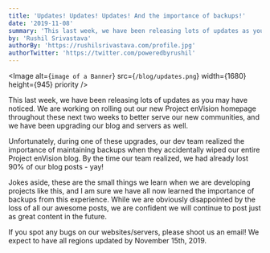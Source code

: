 ```yaml
---
title: 'Updates! Updates! Updates! And the importance of backups!'
date: '2019-11-08'
summary: 'This last week, we have been releasing lots of updates as you may have noticed. We are working on rolling out our new Project enVision homepage.'
by: 'Rushil Srivastava'
authorBy: 'https://rushilsrivastava.com/profile.jpg'
authorTwitter: 'https://twitter.com/poweredbyrushil'
---
```


<Image
  alt={`image of a Banner`}
  src={`/blog/updates.png`}
  width={1680}
  height={945}
  priority
/>

This last week, we have been releasing lots of updates as you may have noticed. We are working on rolling out our new Project enVision homepage throughout these next two weeks to better serve our new communities, and we have been upgrading our blog and servers as well.

Unfortunately, during one of these upgrades, our dev team realized the importance of maintaining backups when they accidentally wiped our entire Project enVision blog. By the time our team realized, we had already lost 90% of our blog posts - yay!

Jokes aside, these are the small things we learn when we are developing projects like this, and I am sure we have all now learned the importance of backups from this experience. While we are obviously disappointed by the loss of all our awesome posts, we are confident we will continue to post just as great content in the future.

If you spot any bugs on our websites/servers, please shoot us an email! We expect to have all regions updated by November 15th, 2019.
